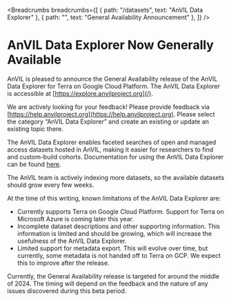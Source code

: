 <Breadcrumbs
  breadcrumbs={[
    { path: "/datasets", text: "AnVIL Data Explorer" },
    { path: "", text: "General Availability Announcement" },
  ]}
/>

# AnVIL Data Explorer Now Generally Available

AnVIL is pleased to announce the General Availability release of the AnVIL Data Explorer for Terra on Google Cloud Platform. The AnVIL Data Explorer is accessible at [https://explore.anvilproject.org](/).

We are actively looking for your feedback! Please provide feedback via [https://help.anvilproject.org](https://help.anvilproject.org). Please select the category “AnVIL Data Explorer” and create an existing or update an existing topic there.

The AnVIL Data Explorer enables faceted searches of open and managed access datasets hosted in AnVIL, making it easier for researchers to find and custom-build cohorts. Documentation for using the AnVIL Data Explorer can be found [here](/guides).

The AnVIL team is actively indexing more datasets, so the available datasets should grow every few weeks.

At the time of this writing, known limitations of the AnVIL Data Explorer are:

- Currently supports Terra on Google Cloud Platform. Support for Terra on Microsoft Azure is coming later this year.
- Incomplete dataset descriptions and other supporting information. This information is limited and should be growing, which will increase the usefulness of the AnVIL Data Explorer.
- Limited support for metadata export. This will evolve over time, but currently, some metadata is not handed off to Terra on GCP. We expect this to improve after the release.

Currently, the General Availability release is targeted for around the middle of 2024. The timing will depend on the feedback and the nature of any issues discovered during this beta period.
